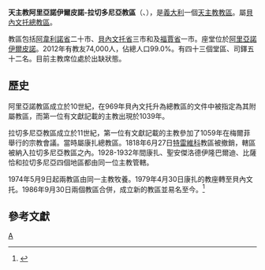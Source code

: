 {{Infobox Roman Catholic diocese
|name= 阿里亞諾伊爾皮諾-<br>拉切多尼亞
|jurisdiction=教區
|latin = Dioecesis Arianensis <br>Hirpina-Laquedoniensis
|image = Basilica Cattedrale di Ariano Irpino.jpg
|caption = 聖母升天主教座堂
|location = [[義大利|義大利]]
|territory = [[阿韋利諾省|阿韋利諾省]]、[[貝內文托省|貝內文托省]]、<br>[[福賈省|福賈省]]
|population = 74,000
|rite = [[罗马礼|罗马礼]]
|patron = [[聖歐同內·弗蘭吉帕內|聖歐同內·弗蘭吉帕內]]
|province = 貝內文托
|established =1986年
|cathedral = [[聖母升天主教座堂_(阿里亞諾伊爾皮納)|聖母升天主教座堂]]
|co-cathedral = 聖母升天副主教座堂
|leadership = 主教
|website = [http://www.diocesiarianolacedonia.it/ 官方網頁]
|pope = 
|patriarch= 
|metropolitan = 
|ordinary = 懸空
|coadjutor archbishop =
|coadjutor bishop =
|auxiliary =
|emeritus =
}}

'''天主教阿里亞諾伊爾皮諾-拉切多尼亞教區'''（{{lang-la|Dioecesis Arianensis Hirpina-Laquedoniensis}}、{{lang-it|Diocesi di Ariano Irpino-Lacedonia}}），是[[義大利|義大利]]一個[[天主教|天主教]][[教區|教區]]。屬[[天主教貝內文托總教區|貝內文托總教區]]。

教區包括[[阿韋利諾省|阿韋利諾省]]二十市、[[貝內文托省|貝內文托省]]三市和及[[福賈省|福賈省]]一市。座堂位於[[阿里亞諾伊爾皮諾|阿里亞諾伊爾皮諾]]。2012年有教友74,000人，佔總人口99.0%。有四十三個堂區、司鐸五十二名。目前主教席位處於出缺狀態。
==歷史==
阿里亞諾教區成立於10世紀，在969年貝內文托升為總教區的文件中被指定為其附屬教區，而第一位有文獻記載的主教出現於1039年。

拉切多尼亞教區成立於11世紀，第一位有文獻記載的主教參加了1059年在梅爾菲舉行的宗教會議。當時屬康扎總教區。1818年6月27日[[特雷維科|特雷維科]]教區被撤銷，轄區被納入拉切多尼亞教區之內。1928-1932年間康扎、聖安傑洛德伊隆巴爾迪、比薩恰和拉切多尼亞四個地區都由同一位主教管轄。

1974年5月9日起兩教區由同一主教牧養。1979年4月30日康扎的教座轉至貝內文托。1986年9月30日兩個教區合併，成立新的教區並易名至今。<ref>{{cite journal
|journal=[[宗座公報|宗座公報]]
|publisher=梵蒂岡出版社
|date=1987年
|volume=79
|title=''Instantibus votis''
|page=651-653
|url=http://www.vatican.va/archive/aas/documents/AAS%2079%20%5B1987%5D%20-%20ocr.pdf
|access-date=2014-09-15
|archive-date=2019-06-03
|archive-url=https://web.archive.org/web/20190603085403/http://www.vatican.va/archive/aas/documents/AAS%2079%20%5B1987%5D%20-%20ocr.pdf
|dead-url=no
}}</ref>
==參考文獻==
{{reflist}}

[[Category:義大利天主教教區|A]]
{{意大利天主教教區}}